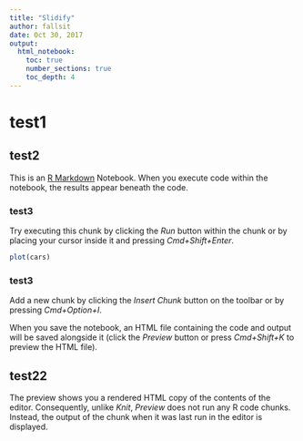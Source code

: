 ```yaml
---
title: "Slidify"
author: fallsit
date: Oct 30, 2017
output: 
  html_notebook:
    toc: true
    number_sections: true
    toc_depth: 4
---
```

# test1

## test2

This is an [R Markdown](http://rmarkdown.rstudio.com) Notebook. When you execute code within the notebook, the results appear beneath the code. 

### test3

Try executing this chunk by clicking the *Run* button within the chunk or by placing your cursor inside it and pressing *Cmd+Shift+Enter*. 

```r
plot(cars)
```

### test3
Add a new chunk by clicking the *Insert Chunk* button on the toolbar or by pressing *Cmd+Option+I*.

When you save the notebook, an HTML file containing the code and output will be saved alongside it (click the *Preview* button or press *Cmd+Shift+K* to preview the HTML file). 

## test22
The preview shows you a rendered HTML copy of the contents of the editor. Consequently, unlike *Knit*, *Preview* does not run any R code chunks. Instead, the output of the chunk when it was last run in the editor is displayed.

